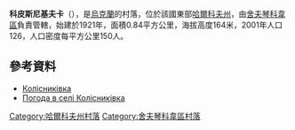 {{coord|49|37|22|N|37|11|48|E|scale:100000_region:UA|display=title}}

'''科皮斯尼基夫卡'''（{{lang-uk|Колісниківка}}），是[[烏克蘭|烏克蘭]]的村落，位於該國東部[[哈爾科夫州|哈爾科夫州]]，由[[舍夫琴科韋區|舍夫琴科韋區]]負責管轄，始建於1921年，面積0.84平方公里，海拔高度164米，2001年人口126，人口密度每平方公里150人。

==參考資料==
* [http://w1.c1.rada.gov.ua/pls/z7502/A005?rdat1=09.01.2009&rf7571=34249 Колісниківка]
* [http://weather.in.ua/ua/har'kovskaja/11077 Погода в селі Колісниківка] {{Wayback|url=http://weather.in.ua/ua/har%27kovskaja/11077 |date=20160323025939 }}

{{DEFAULTSORT:Колісниківка}}
[[Category:哈爾科夫州村落|Category:哈爾科夫州村落]]
[[Category:舍夫琴科韋區村落|Category:舍夫琴科韋區村落]]


{{Kharkiv-geo-stub}}